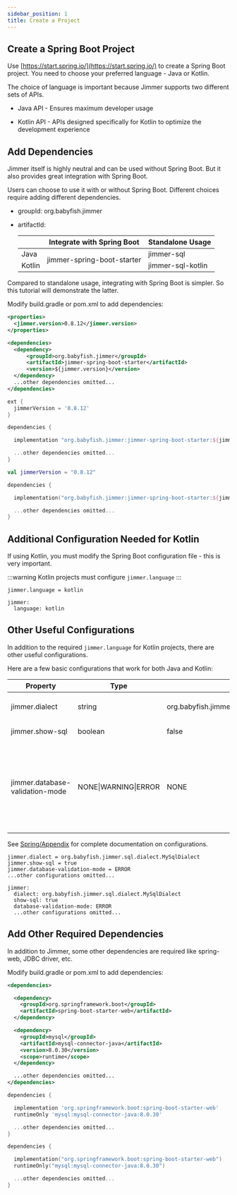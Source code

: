 ```yaml
---
sidebar_position: 1  
title: Create a Project
---
```



## Create a Spring Boot Project

Use [https://start.spring.io/](https://start.spring.io/) to create a Spring Boot project. You need to choose your preferred language - Java or Kotlin. 

The choice of language is important because Jimmer supports two different sets of APIs.

- Java API - Ensures maximum developer usage

- Kotlin API - APIs designed specifically for Kotlin to optimize the development experience  

## Add Dependencies 

Jimmer itself is highly neutral and can be used without Spring Boot. But it also provides great integration with Spring Boot.

Users can choose to use it with or without Spring Boot. Different choices require adding different dependencies.

- groupId: 
    org.babyfish.jimmer

- artifactId:

    <table>
        <thead>
            <tr>
                <th></th>
                <th>Integrate with Spring Boot</th>
                <th>Standalone Usage</th>
            </tr>
        </thead>
        <tbody>
            <tr>
                <td>Java</td>
                <td rowspan="2">jimmer-spring-boot-starter</td>
                <td>jimmer-sql</td>
            </tr>
            <tr>
                <td>Kotlin</td>
                <td>jimmer-sql-kotlin</td>
            </tr>
        </tbody>
    </table>   

Compared to standalone usage, integrating with Spring Boot is simpler. So this tutorial will demonstrate the latter.

Modify build.gradle or pom.xml to add dependencies:

<Tabs groupId="buildTool">
<TabItem value="maven" label="Maven">

```xml title="pom.xml"
<properties>
  <jimmer.version>0.8.12</jimmer.version>
</properties>

<dependencies>
  <dependency>
      <groupId>org.babyfish.jimmer</groupId>
      <artifactId>jimmer-spring-boot-starter</artifactId>
      <version>${jimmer.version}</version>
  </dependency>
  ...other dependencies omitted...  
</dependencies>
```

</TabItem>

<TabItem value="gradle" label="Gradle">

```groovy
ext {
  jimmerVersion = '0.8.12' 
}

dependencies {

  implementation "org.babyfish.jimmer:jimmer-spring-boot-starter:${jimmerVersion}"

  ...other dependencies omitted...
}
```

</TabItem>

<TabItem value="gradlekts" label="Gradle (Kotlin)">

```kotlin
val jimmerVersion = "0.8.12"

dependencies {

  implementation("org.babyfish.jimmer:jimmer-spring-boot-starter:${jimmerVersion}")  

  ...other dependencies omitted...
}
```

</TabItem>
</Tabs>

## Additional Configuration Needed for Kotlin

If using Kotlin, you must modify the Spring Boot configuration file - this is very important.

:::warning
Kotlin projects must configure `jimmer.language` 
:::

<Tabs groupId="springBoot">
<TabItem value="properties" label="application.properties">

```
jimmer.language = kotlin
```

</TabItem>

<TabItem value="yaml" label="application.yml">

```
jimmer:
  language: kotlin
```

</TabItem>
</Tabs>

## Other Useful Configurations

In addition to the required `jimmer.language` for Kotlin projects, there are other useful configurations. 

Here are a few basic configurations that work for both Java and Kotlin:

|Property|Type|Default|Description|
|-|-|-|-| 
|jimmer.dialect|string|org.babyfish.jimmer.sql.dialect.DefaultDialect|Database dialect class name|
|jimmer.show-sql|boolean|false|Print executed SQL if true|
|jimmer.database-validation-mode|NONE&#124;WARNING&#124;ERROR|NONE|Validate consistency between database schema and entity types. WARNING logs inconsistencies, ERROR throws errors.|

See [Spring/Appendix](../../spring/appendix) for complete documentation on configurations.

<Tabs groupId="springBoot">
<TabItem value="properties" label="application.properties">

```
jimmer.dialect = org.babyfish.jimmer.sql.dialect.MySqlDialect  
jimmer.show-sql = true
jimmer.database-validation-mode = ERROR
...other configurations omitted...
```

</TabItem>

<TabItem value="yaml" label="application.yml">

```
jimmer:
  dialect: org.babyfish.jimmer.sql.dialect.MySqlDialect
  show-sql: true
  database-validation-mode: ERROR
  ...other configurations omitted...  
```

</TabItem>
</Tabs>

## Add Other Required Dependencies

In addition to Jimmer, some other dependencies are required like spring-web, JDBC driver, etc.

Modify build.gradle or pom.xml to add dependencies:

<Tabs groupId="buildTool">
<TabItem value="maven" label="Maven">

```xml
<dependencies>

  <dependency>
    <groupId>org.springframework.boot</groupId>
    <artifactId>spring-boot-starter-web</artifactId>
  </dependency>

  <dependency>
    <groupId>mysql</groupId>
    <artifactId>mysql-connector-java</artifactId>
    <version>8.0.30</version>
    <scope>runtime</scope>
  </dependency>

  ...other dependencies omitted...
</dependencies>
```

</TabItem>

<TabItem value="gradle" label="Gradle">  

```groovy
dependencies {

  implementation 'org.springframework.boot:spring-boot-starter-web'
  runtimeOnly 'mysql:mysql-connector-java:8.0.30'

  ...other dependencies omitted...
}
```

</TabItem>

<TabItem value="gradlekts" label="Gradle (Kotlin)">

```kotlin
dependencies {

  implementation("org.springframework.boot:spring-boot-starter-web")
  runtimeOnly("mysql:mysql-connector-java:8.0.30")  

  ...other dependencies omitted...
}
```

</TabItem>
</Tabs>
